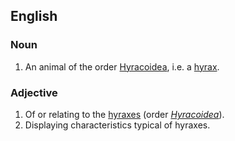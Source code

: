 ==English==

===Noun===
{{en-noun}}

# An animal of the order [[Hyracoidea]], i.e. a [[hyrax]].

===Adjective===
{{en-adj}}

# Of or relating to the [[hyrax]]es (order ''[[Hyracoidea]]'').
# Displaying characteristics typical of hyraxes.